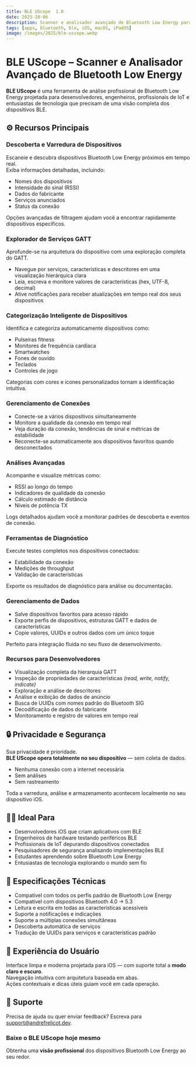 ```yaml
---
title: BLE UScope  1.0
date: 2025-10-06  
description: Scanner e analisador avançado de Bluetooth Low Energy para iOS/iPadOS e macOS (Catalyst).  
tags: [apps, bluetooth, ble, iOS, macOS, iPadOS]  
image: /images/2025/ble-uscope.webp
---
```


<ThemeImage
  lightSrc="/images/2025/ble-uscope.webp"
  darkSrc="/images/2025/ble-uscope.webp"
  alt="BLE UScope App Screenshot"
  width={800}
  height={600}
/>

# **BLE UScope – Scanner e Analisador Avançado de Bluetooth Low Energy**

**BLE UScope** é uma ferramenta de análise profissional de Bluetooth Low Energy projetada para desenvolvedores, engenheiros, profissionais de IoT e entusiastas de tecnologia que precisam de uma visão completa dos dispositivos BLE.


## ⚙️ Recursos Principais

### **Descoberta e Varredura de Dispositivos**
Escaneie e descubra dispositivos Bluetooth Low Energy próximos em tempo real.  
Exiba informações detalhadas, incluindo:
- Nomes dos dispositivos  
- Intensidade do sinal (RSSI)  
- Dados do fabricante  
- Serviços anunciados  
- Status da conexão  

Opções avançadas de filtragem ajudam você a encontrar rapidamente dispositivos específicos.


### **Explorador de Serviços GATT**
Aprofunde-se na arquitetura do dispositivo com uma exploração completa do GATT.  
- Navegue por serviços, características e descritores em uma visualização hierárquica clara  
- Leia, escreva e monitore valores de características (hex, UTF-8, decimal)  
- Ative notificações para receber atualizações em tempo real dos seus dispositivos  


### **Categorização Inteligente de Dispositivos**
Identifica e categoriza automaticamente dispositivos como:
- Pulseiras fitness  
- Monitores de frequência cardíaca  
- Smartwatches  
- Fones de ouvido  
- Teclados  
- Controles de jogo  

Categorias com cores e ícones personalizados tornam a identificação intuitiva.


### **Gerenciamento de Conexões**
- Conecte-se a vários dispositivos simultaneamente  
- Monitore a qualidade da conexão em tempo real  
- Veja duração da conexão, tendências de sinal e métricas de estabilidade  
- Reconecte-se automaticamente aos dispositivos favoritos quando desconectados  


### **Análises Avançadas**
Acompanhe e visualize métricas como:
- RSSI ao longo do tempo  
- Indicadores de qualidade da conexão  
- Cálculo estimado de distância  
- Níveis de potência TX  

Logs detalhados ajudam você a monitorar padrões de descoberta e eventos de conexão.


### **Ferramentas de Diagnóstico**
Execute testes completos nos dispositivos conectados:
- Estabilidade da conexão  
- Medições de throughput  
- Validação de características  

Exporte os resultados de diagnóstico para análise ou documentação.


### **Gerenciamento de Dados**
- Salve dispositivos favoritos para acesso rápido  
- Exporte perfis de dispositivos, estruturas GATT e dados de características  
- Copie valores, UUIDs e outros dados com um único toque  

Perfeito para integração fluida no seu fluxo de desenvolvimento.


### **Recursos para Desenvolvedores**
- Visualização completa da hierarquia GATT  
- Inspeção de propriedades de características *(read, write, notify, indicate)*  
- Exploração e análise de descritores  
- Análise e exibição de dados de anúncio  
- Busca de UUIDs com nomes padrão do Bluetooth SIG  
- Decodificação de dados do fabricante  
- Monitoramento e registro de valores em tempo real  


## 🔒 Privacidade e Segurança
Sua privacidade é prioridade.  
**BLE UScope opera totalmente no seu dispositivo** — sem coleta de dados.  
- Nenhuma conexão com a internet necessária  
- Sem análises  
- Sem rastreamento  

Toda a varredura, análise e armazenamento acontecem localmente no seu dispositivo iOS.


## 👩‍💻 Ideal Para
- Desenvolvedores iOS que criam aplicativos com BLE  
- Engenheiros de hardware testando periféricos BLE  
- Profissionais de IoT depurando dispositivos conectados  
- Pesquisadores de segurança analisando implementações BLE  
- Estudantes aprendendo sobre Bluetooth Low Energy  
- Entusiastas de tecnologia explorando o mundo sem fio  


## 🧠 Especificações Técnicas
- Compatível com todos os perfis padrão de Bluetooth Low Energy  
- Compatível com dispositivos Bluetooth 4.0 → 5.3  
- Leitura e escrita em todas as características acessíveis  
- Suporte a notificações e indicações  
- Suporte a múltiplas conexões simultâneas  
- Descoberta automática de serviços  
- Tradução de UUIDs para serviços e características padrão  


## 🎨 Experiência do Usuário
Interface limpa e moderna projetada para iOS — com suporte total a **modo claro e escuro**.  
Navegação intuitiva com arquitetura baseada em abas.  
Ações contextuais e dicas úteis guiam você em cada operação.


## 🛟 Suporte
Precisa de ajuda ou quer enviar feedback? Escreva para [support@andrefrelicot.dev](mailto:support@andrefrelicot.dev).


### **Baixe o BLE UScope hoje mesmo**  
Obtenha uma **visão profissional** dos dispositivos Bluetooth Low Energy ao seu redor.

